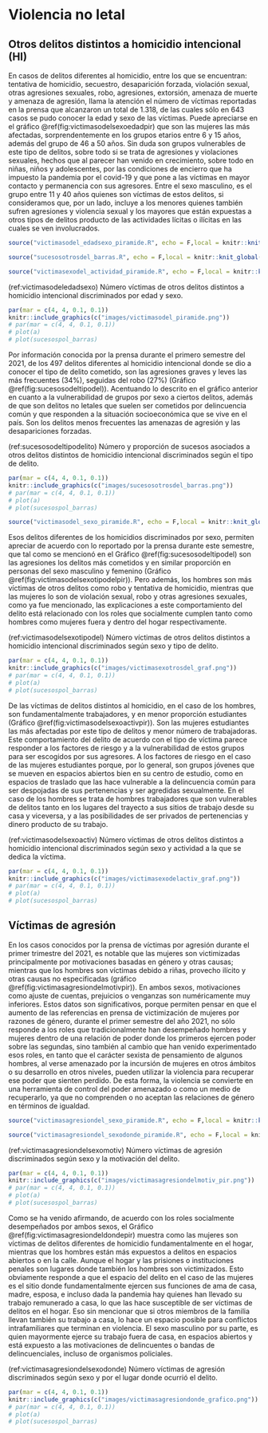 # Violencia no letal

## Otros delitos distintos a homicidio intencional (HI)

En casos de delitos diferentes al homicidio, entre los que se encuentran: tentativa de homicidio, secuestro, desaparición forzada, violación sexual, otras agresiones sexuales, robo, agresiones, extorsión, amenaza de muerte y amenaza de agresión, llama la atención el número de víctimas reportadas en la prensa que alcanzaron un total de 1.318, de las cuales sólo en 643 casos se pudo conocer la edad y sexo de las víctimas. Puede apreciarse en el gráfico \@ref(fig:victimasodelsexoedadpir) que son las mujeres las más afectadas, sorprendentemente en los grupos etarios entre 6 y 15 años, además del grupo de 46 a 50 años. Sin duda son grupos vulnerables de este tipo de delitos, sobre todo si se trata de agresiones y violaciones sexuales, hechos que al parecer han venido en crecimiento, sobre todo en niñas, niños y adolescentes, por las condiciones de encierro que ha impuesto la pandemia por el covid-19 y que pone a las víctimas en mayor contacto y permanencia con sus agresores. Entre el sexo masculino, es el grupo entre 11 y 40 años quienes son víctimas de estos delitos, si consideramos que, por un lado, incluye a los menores quienes  también sufren agresiones y violencia sexual y los mayores que están expuestas a otros tipos de delitos producto de las actividades lícitas o ilícitas en las cuales se ven involucrados.

```r
source("victimasodel_edadsexo_piramide.R", echo = F,local = knitr::knit_global())
```


```r
source("sucesosotrosdel_barras.R", echo = F,local = knitr::knit_global())
```


```r
source("victimasexodel_actividad_piramide.R", echo = F,local = knitr::knit_global())
```

(ref:victimasodeledadsexo) Número víctimas de otros delitos distintos a homicidio intencional discriminados por edad y sexo.

```r
par(mar = c(4, 4, 0.1, 0.1))
knitr::include_graphics(c("images/victimasodel_piramide.png"))
# par(mar = c(4, 4, 0.1, 0.1))
# plot(a)
# plot(sucesospol_barras)
```

Por información conocida por la prensa durante el primero semestre del 2021, de los 497 delitos diferentes al homicidio intencional donde se dio a conocer el tipo de delito cometido, son las agresiones graves y leves las más frecuentes (34%), seguidas del robo (27%) (Gráfico \@ref(fig:sucesosodeltipodel)). Acentuando lo descrito en el gráfico anterior en cuanto a la vulnerabilidad de grupos por sexo a ciertos delitos, además de que son delitos no letales que suelen ser cometidos por delincuencia común y que responden a la situación socioeconómica que se vive en el país. Son los delitos menos frecuentes las amenazas de agresión y las desapariciones forzadas.

(ref:sucesosodeltipodelito) Número y proporción de sucesos asociados a otros delitos distintos de homicidio intencional discriminados según el tipo de delito.

```r
par(mar = c(4, 4, 0.1, 0.1))
knitr::include_graphics(c("images/sucesosotrosdel_barras.png"))
# par(mar = c(4, 4, 0.1, 0.1))
# plot(a)
# plot(sucesospol_barras)
```


```r
source("victimasodel_sexo_piramide.R", echo = F,local = knitr::knit_global())
```

Esos delitos diferentes de los homicidios discriminados por sexo, permiten apreciar de acuerdo con lo reportado por la prensa durante este semestre, que tal como se mencionó en el Gráfico \@ref(fig:sucesosodeltipodel) son las agresiones los delitos más cometidos y en similar proporción en personas del sexo masculino y femenino (Gráfico \@ref(fig:victimasodelsexotipodelpir)). Pero además, los hombres son más víctimas de otros delitos como robo y tentativa de homicidio, mientras que las mujeres lo son de violación sexual, robo y otras agresiones sexuales, como ya fue mencionado, las explicaciones a este comportamiento del delito está relacionado con los roles que socialmente cumplen tanto como hombres como mujeres fuera y dentro del hogar respectivamente.

(ref:victimasodelsexotipodel) Número víctimas de otros delitos distintos a homicidio intencional discriminados según sexo y tipo de delito.

```r
par(mar = c(4, 4, 0.1, 0.1))
knitr::include_graphics(c("images/victimasexotrosdel_graf.png"))
# par(mar = c(4, 4, 0.1, 0.1))
# plot(a)
# plot(sucesospol_barras)
```

De las víctimas de delitos distintos al homicidio, en el caso de los hombres, son fundamentalmente trabajadores, y en menor proporción estudiantes (Gráfico \@ref(fig:victimasodelsexoactivpir)). Son las mujeres estudiantes las más afectadas por este tipo de delitos y menor número de trabajadoras. Este comportamiento del delito de acuerdo con el tipo de víctima parece responder a los factores de riesgo y a la vulnerabilidad de estos grupos para ser escogidos por sus agresores. A los factores de riesgo en el caso de las mujeres estudiantes porque, por lo general, son grupos jóvenes que se mueven en espacios abiertos bien en su centro de estudio, como en espacios de traslado que las hace vulnerable a la delincuencia común para ser despojadas de sus pertenencias y ser agredidas sexualmente. En el caso de los hombres se trata de hombres trabajadores que son vulnerables de delitos tanto en los lugares del trayecto a sus sitios de trabajo desde su casa y viceversa, y a las posibilidades de ser privados de pertenencias y dinero producto de su trabajo.

(ref:victimasodelsexoactiv) Número víctimas de otros delitos distintos a homicidio intencional discriminados según sexo y actividad a la que se dedica la víctima.

```r
par(mar = c(4, 4, 0.1, 0.1))
knitr::include_graphics(c("images/victimasexodelactiv_graf.png"))
# par(mar = c(4, 4, 0.1, 0.1))
# plot(a)
# plot(sucesospol_barras)
```

## Víctimas de agresión

En los casos conocidos por la prensa de víctimas por agresión durante el primer trimestre del 2021, es notable que las mujeres son victimizadas principalmente por motivaciones basadas en género y otras causas; mientras que los hombres son víctimas debido a riñas, provecho ilícito y otras causas no especificadas (gráfico \@ref(fig:victimasagresiondelmotivpir)). En ambos sexos, motivaciones como ajuste de cuentas, prejuicios o venganzas son numéricamente muy inferiores. Estos datos son significativos, porque permiten pensar en que el aumento de las referencias en prensa de victimización de mujeres por razones de género, durante el primer semestre del año 2021, no sólo responde a los roles que tradicionalmente han desempeñado hombres y mujeres dentro de una relación de poder donde los  primeros ejercen poder sobre las segundas, sino también al cambio que han venido experimentado esos roles, en tanto que el carácter sexista de pensamiento de algunos hombres, al verse amenazado por la incursión de mujeres en otros ámbitos o su desarrollo en otros niveles, pueden utilizar la violencia para recuperar ese poder que sienten perdido. De esta forma, la violencia se convierte en una herramienta de control del poder amenazado o como un medio de recuperarlo, ya que no comprenden o no aceptan las relaciones de género en términos de igualdad.

```r
source("victimasagresiondel_sexo_piramide.R", echo = F,local = knitr::knit_global())
```


```r
source("victimasagresiondel_sexodonde_piramide.R", echo = F,local = knitr::knit_global())
```

(ref:victimasagresiondelsexomotiv) Número víctimas de agresión discriminados según sexo y la motivación del delito.

```r
par(mar = c(4, 4, 0.1, 0.1))
knitr::include_graphics(c("images/victimasagresiondelmotiv_pir.png"))
# par(mar = c(4, 4, 0.1, 0.1))
# plot(a)
# plot(sucesospol_barras)
```

Como se ha venido afirmando, de acuerdo con los roles socialmente desempeñados por ambos sexos, el Gráfico \@ref(fig:victimasagresiondeldondepir) muestra como las mujeres son víctimas de delitos diferentes de homicidio fundamentalmente en el hogar, mientras que los hombres están más expuestos a delitos en espacios abiertos o en la calle. Aunque el hogar y las prisiones o instituciones penales son lugares donde también los hombres son victimizados. Esto obviamente responde a que el espacio del delito en el caso de las mujeres es el sitio donde fundamentalmente ejercen sus funciones de ama de casa, madre, esposa, e incluso dada la pandemia hay quienes han llevado su trabajo remunerado a casa, lo que las hace susceptible de ser víctimas de delitos en el hogar. Eso sin mencionar que si otros miembros de la familia llevan también su trabajo a casa, lo hace un espacio posible para conflictos intrafamiliares que terminan en violencia. El sexo masculino por su parte, es quien mayormente ejerce su trabajo fuera de casa, en espacios abiertos y está expuesto a las motivaciones de delincuentes o bandas de delincuenciales, incluso de organismos policiales. 

(ref:victimasagresiondelsexodonde) Número víctimas de agresión discriminados según sexo y por el lugar donde ocurrió el delito.

```r
par(mar = c(4, 4, 0.1, 0.1))
knitr::include_graphics(c("images/victimasagresiondonde_grafico.png"))
# par(mar = c(4, 4, 0.1, 0.1))
# plot(a)
# plot(sucesospol_barras)
```

